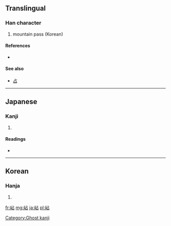 ==Translingual==

===Han character===
{{Han char|rn=46|rad=山|as=05|sn=8|four=|canj=山卜口 (UYR)}}

# mountain pass (Korean)

====References====
* {{Han ref|kx=0310.071|dj=0610.130|hdz=10766.101|uh=5CBE|ud=23742}}

====See also====
* [[占]]

----

==Japanese==

===Kanji===
{{ja-kanji|grade=|rs=山05}}

# {{defn|lang=ja|sort=山05}}

====Readings====
* {{ja-readings|on=[[せん]] (sen), [[ちょう]] (chō)|kun=[[やま]] (yama)}}

----

==Korean==

===Hanja===
{{ko-hanja|hangeul=점|rv=jeom|mr=chŏm}}

# {{defn|lang=ko|sort=山05}}

[[Category:Ghost kanji]]

[[fr:岾]]
[[mg:岾]]
[[ja:岾]]
[[pl:岾]]